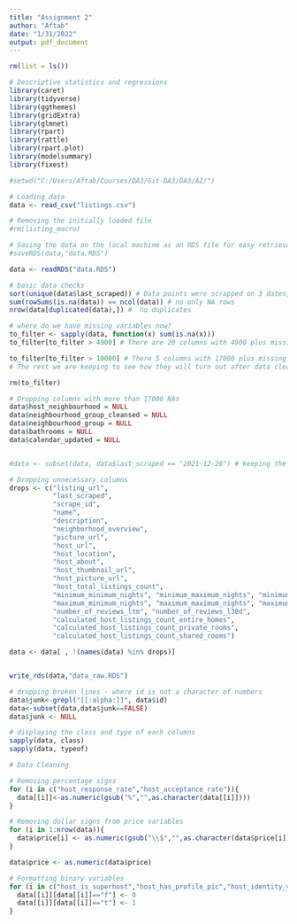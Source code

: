 ```yaml
---
title: "Assignment 2"
author: "Aftab"
date: "1/31/2022"
output: pdf_document
---
```


```r
rm(list = ls())

# Descriptive statistics and regressions
library(caret)
library(tidyverse)
library(ggthemes)
library(gridExtra)
library(glmnet)
library(rpart)
library(rattle)
library(rpart.plot)
library(modelsummary)
library(fixest)

```

```r

#setwd("C:/Users/Aftab/Courses/DA3/Git-DA3/DA3/A2/")

# Loading data
data <- read_csv("listings.csv")

# Removing the initially loaded file
#rm(listing_macro)

# Saving the data on the local machine as an RDS file for easy retrieval
#saveRDS(data,"data.RDS")

data <- readRDS("data.RDS")


```

```r
# basic data checks
sort(unique(data$last_scraped)) # Data points were scrapped on 3 dates, "2021-12-26" "2021-12-27" "2021-12-28". We will only keep "2021-12-26"
sum(rowSums(is.na(data)) == ncol(data)) # no only NA rows
nrow(data[duplicated(data),]) #  no duplicates 

# where do we have missing variables now?
to_filter <- sapply(data, function(x) sum(is.na(x)))
to_filter[to_filter > 4900] # There are 20 columns with 4900 plus missing rows, however, we will look for columns with at least 10000 rows missing to delete them

to_filter[to_filter > 10000] # There 5 columns with 17000 plus missing rows which we will drop in the next chunk
# The rest we are keeping to see how they will turn out after data cleaning and drilling down to apartments with 2-6 people 

rm(to_filter)
```

```r
# Dropping columns with more than 17000 NAs
data$host_neighbourhood = NULL
data$neighbourhood_group_cleansed = NULL
data$neighbourhood_group = NULL
data$bathrooms = NULL
data$calendar_updated = NULL


#data <- subset(data, data$last_scraped == "2021-12-26") # keeping the data scrapped as of 26th December 2021

# Dropping unnecessary columns
drops <- c("listing_url",
           "last_scraped",
           "scrape_id",
           "name",
           "description",
           "neighborhood_overview",
           "picture_url",
           "host_url",
           "host_location",
           "host_about",
           "host_thumbnail_url",
           "host_picture_url",
           "host_total_listings_count",
           "minimum_minimum_nights", "minimum_maximum_nights", "minimum_nights_avg_ntm",
           "maximum_minimum_nights", "maximum_maximum_nights", "maximum_nights_avg_ntm",
           "number_of_reviews_ltm", "number_of_reviews_l30d",
           "calculated_host_listings_count_entire_homes", 
           "calculated_host_listings_count_private_rooms", 
           "calculated_host_listings_count_shared_rooms")

data <- data[ , !(names(data) %in% drops)]


write_rds(data,"data_raw.RDS")

# dropping broken lines - where id is not a character of numbers
data$junk<-grepl("[[:alpha:]]", data$id)
data<-subset(data,data$junk==FALSE)
data$junk <- NULL

# displaying the class and type of each columns
sapply(data, class)
sapply(data, typeof)

```


```r
# Data Cleaning

# Removing percentage signs
for (i in c("host_response_rate","host_acceptance_rate")){
  data[[i]]<-as.numeric(gsub("%","",as.character(data[[i]])))
}

# Removing dollar signs from price variables
for (i in 1:nrow(data)){
  data$price[i] <- as.numeric(gsub("\\$","",as.character(data$price[i])))
}

data$price <- as.numeric(data$price)

# Formatting binary variables
for (i in c("host_is_superhost","host_has_profile_pic","host_identity_verified", "has_availability", "instant_bookable")){
  data[[i]][data[[i]]=="f"] <- 0
  data[[i]][data[[i]]=="t"] <- 1
}


```


